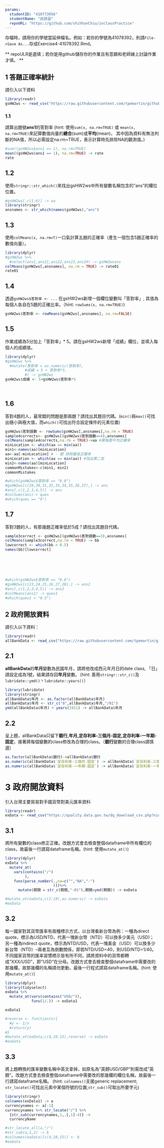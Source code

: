 ```yaml
---
params:
  studentID: "410773056"
  studentName: "邱詩涵"
  repoURL: "https://github.com/shihhanChiu/inclassPractice"
---
```

存檔時，請用你的學號當延伸檔名。例如：若你的學號為41078392，則請`File->Save As...`存成Exercise4-41078392.Rmd。

** repoULR是選填；若你是用github儲存你的作業且有意願和老師線上討論作業才填。 **

## 1 答題正確率統計

請引入以下資料  
```r
library(readr)
gsHW2ws <- read_csv("https://raw.githubusercontent.com/tpemartin/github-data/master/gsHW2ws.csv")
```

### 1.1 
請算出題號**ans1**的答對率
(hint: 使用`sum(x, na.rm=TRUE)` 或 `mean(x, na.rm=TRUE)`來記算數值向量的**總合**(sum)或**平均**(mean)， 其中因為資料有無法判斷的NA值，所以必需設定na.rm=TRUE，表示計算時先排除NA的觀測值。)
```r
#sum((gsHW2ws$ans1 == 1), na.rm=TRUE)
mean((gsHW2ws$ans1 == 1), na.rm=TRUE) -> rate
rate
```

## 1.2
使用`stringr::str_which()`來找出gsHW2ws中所有變數名稱包含的"ans"的欄位位置。
```r
#gsHW2ws[,c(1:6)] -> aa
library(stringr)
ansnames <- str_which(names(gsHW2ws),"ans")

```

## 1.3
使用`colMeans(x, na.rm=T)`一口氣計算五題的正確率（產生一個包含5題正確率的數值向量）。
```r
library(dplyr)
#gsHW2ws %>%
  #select(ans1,ans21,ans22,ans23,ans24) -> gsHW2wsans
colMeans(gsHW2ws[,ansnames], na.rm = TRUE) -> rate01
rate01

```

## 1.4
透過`gsHW2ws$答對率 <- ...` 在gsHW2ws新增一個欄位變數叫「答對率」, 其值為每個人各自在5題的正確比率。（hint: `rowSums(x, na.rm=TRUE)`) 
```r
gsHW2ws$答對率 <- rowMeans(gsHW2ws[,ansnames], na.rm=FALSE)

```

## 1.5
作業成績為5分加上「答對率」* 5。請在gsHW2ws新增「成績」欄位，並填入每個人的成績值。  
```r
library(dplyr)
#gsHW2ws %>% 
  #mutate(答對率 = as.numeric(答對率),
         #成績 = 5 + 答對率*5,
         #) -> gsHW2ws
gsHW2ws$成績 <- 5+gsHW2ws$答對率*5
        
         
```

## 1.6
答對4題的人，最常錯的問題是那兩題？請找出其題目代碼。(`min()`與`max()`可找出極小與極大值，而`which()`可找出符合設定條件的元素位置)
```r
gsHW2ws$答對題數 <- rowSums(gsHW2ws[,ansnames],na.rm = TRUE)
sample4corrects<- gsHW2ws[(gsHW2ws$答對題數==4),ansnames]
colMeans(sample4corrects,na.rm = TRUE)->aa #算每題平均正確率
minLocation <- which(aa == min(aa))
min1<-names(aa)[minLocation]
aa<-aa[-minLocation] # - 號 排除最低正確率
minLocation <- which(aa == min(aa)) #找出第二低
min2<-names(aa)[minLocation]
commonMistakes<-c(min1, min2)
commonMistakes

#which(gsHW2ws$答對率 == "0.8")
#gsHW2ws[c(29,30,31,32,33,34,35,36,37),] -> ans
#ans[,c(1,2,3,4,5)] -> ans
#colSums(ans)-> ques
#which(ques == "9")
```

## 1.7
答對3題的人，有那幾題正確率低於5成？請找出其題目代碼。
```r
sample3correct <- gsHW2ws[(gsHW2ws$答對題數==3),ansnames]
colMeans(sample3correct,na.rm = TRUE) -> bb
lowcorrect <- which(bb < 0.5)
names(bb)[lowcorrect]






#which(gsHW2ws$答對率 == "0.6")
#gsHW2ws[c(23,24,25,26,27,28),] -> ans2
#ans[,c(1,2,3,4,5)] -> ans2
#colMeans(ans2) -> ques1
#which(ques1 < "0.5")
```


## 2 政府開放資料

請引入以下資料：
```r
library(readr)
allBankData <- read_csv("https://raw.githubusercontent.com/tpemartin/github-data/master/allBankData.csv")
```


## 2.1
**allBankData**的**年月**變數為民國年月，請將他改成西元年月日的date class, 「日」請設定成為1號，結果請存回**年月**變數。（hint: 善用`stringr::str_c()`及`lubridate::ymd()`丶`lubridate::years()`）

```r
library(lubridate)
library(stringr)
allBankData$年月 <- as.factor(allBankData$年月)
allBankData$年月 <- str_c("0",allBankData$年月,"/01")
ymd(allBankData$年月) + years(1911) -> allBankData$年月

```

## 2.2
呈上題，allBankData只留下**銀行,年月,定存利率-三個月-固定,定存利率-一年期-固定**，接著將每個變數的class修改為合理的class。（**銀行**變數的合理class請慎選）
```r
as.factor(allBankData$銀行)->allBankData$銀行
as.numeric(allBankData$`定存利率-三個月-固定`) -> allBankData$`定存利率-三個月-固定`
as.numeric(allBankData$`定存利率-一年期-固定`) -> allBankData$`定存利率-一年期-固定`
```
# 3 政府開放資料
引入台灣主要貿易對手國貨幣對美元匯率資料
```r
library(readr)
exData <- read_csv("https://quality.data.gov.tw/dq_download_csv.php?nid=6563&md5_url=9f65bdb6752389dc713acc27e93c1c38")
```

## 3.1
將所有變數的class修正正確。改題方式會去檢查整個dataframe中所有欄位的class，故最後一行請寫dataframe名稱。(hint: 使用`mutate_at()`)
```r
library(dplyr)
exData %>%
  mutate_at(
    vars(contains("/")
         ),
    funs(parse_number(.,na=c("","NA","-")
                      )))%>%
      mutate(期間 = str_c(期間,"-01"),期間=ymd(期間)) -> exData

#mutate_at(exData,c(2:19),as.numeric) -> exData
#exData

```

## 3.2
每一國家對其貨幣匯率有兩種標示方式，以台灣看新台幣為例：一種為direct quote，標示為USD/NTD，代表一塊新台幣（NTD）可以換多少美元（USD)； 另一種為indirect quote，標示為NTD/USD，代表一塊美金（USD）可以換多少新台幣（NTD）--兩者互為倒數關係，即若NTD/USD=40，則USD/NTD=1/40。不同國家貨幣的匯率習慣標示皆有所不同，請將資料中的貨幣都轉成"XXX/USD"，即"USD"在分母。改題方式會去檢查整個dataframe中需要改的那幾欄，故那幾欄的名稱請勿更動，最後一行程式請寫dataframe名稱。(hint: 使用`mutate_at()`) 

```r
library(dplyr)
library(tidyselect)
exData %>%
  mutate_at(vars(contains("USD/")),
            funs(1/.)) -> exData1

exData1

#reverse <- function(x){
  #y <- 1/x
  #return(y)
#}
#mutate_at(exData,c(4,10,15),reverse) -> exData
#exData

```
## 3.3
將上題轉換的匯率變數名稱中英文拿掉，如原名為"英鎊USD/GBP"則需改成"英鎊"。改題方式會去檢查整個dataframe中需要改的那幾欄的欄位名稱，故最後一行請寫dataframe名稱。
(hint: `colnames()`支援generic replacement; `str_locate()`可找出元素中某個符號的位置;`str_sub()`可取出所要字元)
```r
library(stringr)
colnames(exData1) -> a
currencynames <- a[-1]
currencynames %>% str_locate("/") %>%
  {str_sub(currencynames,1,.[,1]-4)} -> 
  currencyName

#str_locate_all(a,"/")
#str_sub(a,1,2) -> b
#colnames(exData)[c(4,10,15)] <- b
#exData


```
